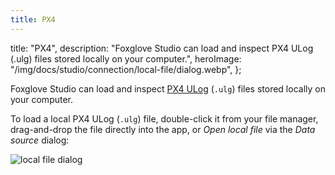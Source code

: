 ```yaml
---
title: PX4
---
```


  title: "PX4",
  description:
    "Foxglove Studio can load and inspect PX4 ULog (.ulg) files stored locally on your computer.",
  heroImage: "/img/docs/studio/connection/local-file/dialog.webp",
};

Foxglove Studio can load and inspect [PX4 ULog](https://docs.px4.io/main/en/dev_log/ulog_file_format.html) (`.ulg`) files stored locally on your computer.

To load a local PX4 ULog (`.ulg`) file, double-click it from your file manager, drag-and-drop the file directly into the app, or _Open local file_ via the _Data source_ dialog:

![local file dialog](/img/docs/studio/connection/local-file/dialog.webp)
